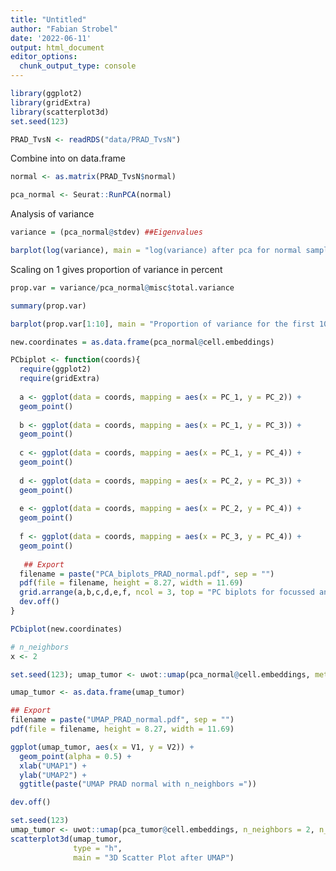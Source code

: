 ```yaml
---
title: "Untitled"
author: "Fabian Strobel"
date: '2022-06-11'
output: html_document
editor_options: 
  chunk_output_type: console
---
```


```r
library(ggplot2)
library(gridExtra)
library(scatterplot3d)
set.seed(123)
```

```r
PRAD_TvsN <- readRDS("data/PRAD_TvsN")
```

Combine into on data.frame
```r
normal <- as.matrix(PRAD_TvsN$normal)
```

```r
pca_normal <- Seurat::RunPCA(normal)
```

Analysis of variance
```r
variance = (pca_normal@stdev) ##Eigenvalues

barplot(log(variance), main = "log(variance) after pca for normal samples of PRAD dataset", xlab = "PC_i", ylab = "log(variance)")
```

Scaling on 1 gives proportion of variance in percent
```r
prop.var = variance/pca_normal@misc$total.variance

summary(prop.var)

barplot(prop.var[1:10], main = "Proportion of variance for the first 10 PCs", xlab = "PCs", ylab = "Proportion of variance")
```

```r
new.coordinates = as.data.frame(pca_normal@cell.embeddings)

PCbiplot <- function(coords){
  require(ggplot2)
  require(gridExtra)
  
  a <- ggplot(data = coords, mapping = aes(x = PC_1, y = PC_2)) +
  geom_point()
  
  b <- ggplot(data = coords, mapping = aes(x = PC_1, y = PC_3)) +
  geom_point()
  
  c <- ggplot(data = coords, mapping = aes(x = PC_1, y = PC_4)) +
  geom_point()
  
  d <- ggplot(data = coords, mapping = aes(x = PC_2, y = PC_3)) +
  geom_point()
          
  e <- ggplot(data = coords, mapping = aes(x = PC_2, y = PC_4)) +
  geom_point()
  
  f <- ggplot(data = coords, mapping = aes(x = PC_3, y = PC_4)) +
  geom_point()
  
   ## Export
  filename = paste("PCA_biplots_PRAD_normal.pdf", sep = "")
  pdf(file = filename, height = 8.27, width = 11.69)
  grid.arrange(a,b,c,d,e,f, ncol = 3, top = "PC biplots for focussed analysis (normal)")
  dev.off()
}

PCbiplot(new.coordinates)
```

```r
# n_neighbors
x <- 2

set.seed(123); umap_tumor <- uwot::umap(pca_normal@cell.embeddings, metric = "cosine", n_components = 2)

umap_tumor <- as.data.frame(umap_tumor)

## Export
filename = paste("UMAP_PRAD_normal.pdf", sep = "")
pdf(file = filename, height = 8.27, width = 11.69)

ggplot(umap_tumor, aes(x = V1, y = V2)) + 
  geom_point(alpha = 0.5) +
  xlab("UMAP1") +
  ylab("UMAP2") +
  ggtitle(paste("UMAP PRAD normal with n_neighbors ="))

dev.off()
```

```r
set.seed(123)
umap_tumor <- uwot::umap(pca_tumor@cell.embeddings, n_neighbors = 2, n_components = 3)
scatterplot3d(umap_tumor,
              type = "h",
              main = "3D Scatter Plot after UMAP")
```